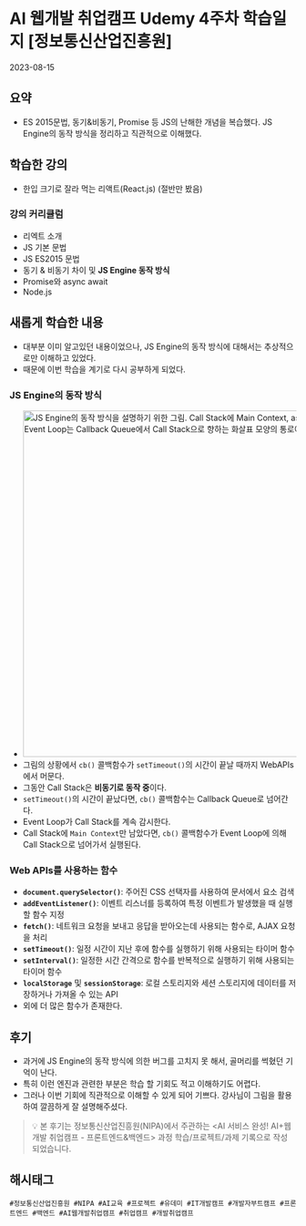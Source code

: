 
# AI 웹개발 취업캠프 Udemy 4주차 학습일지 [정보통신산업진흥원]
<time>2023-08-15</time>

## 요약
- ES 2015문법, 동기&비동기, Promise 등 JS의 난해한 개념을 복습했다. JS Engine의 동작 방식을 정리하고 직관적으로 이해했다.

## 학습한 강의
- 한입 크기로 잘라 먹는 리액트(React.js) (절반만 봤음)
### 강의 커리큘럼
- 리엑트 소개
- JS 기본 문법
- JS ES2015 문법
- 동기 & 비동기 차이 및 **JS Engine 동작 방식**
- Promise와 async await
- Node.js

## 새롭게 학습한 내용
- 대부분 이미 알고있던 내용이었으나, JS Engine의 동작 방식에 대해서는 추상적으로만 이해하고 있었다.
- 때문에 이번 학습을 계기로 다시 공부하게 되었다.

### JS Engine의 동작 방식
- <Image src={img1}
    width="1183"
    height="608"
    alt="JS Engine의 동작 방식을 설명하기 위한 그림. Call Stack에 Main Context, asyncAdd() 함수가 있다. WebAPIs에 setTimeout()에 쌓인 cb() 콜백함수가 있다. Callback Queue는 비어있다. Event Loop는 Callback Queue에서 Call Stack으로 향하는 화살표 모양의 통로이다." />
- 그림의 상황에서 `cb()` 콜백함수가 `setTimeout()`의 시간이 끝날 때까지 WebAPIs에서 머문다.
- 그동안 Call Stack은 **비동기로 동작 중**이다.
- `setTimeout()`의 시간이 끝났다면, `cb()` 콜백함수는 Callback Queue로 넘어간다.
- Event Loop가 Call Stack를 계속 감시한다.
- Call Stack에 `Main Context`만 남았다면, `cb()` 콜백함수가 Event Loop에 의해 Call Stack으로 넘어가서 실행된다.
### Web APIs를 사용하는 함수
- **`document.querySelector()`**: 주어진 CSS 선택자를 사용하여 문서에서 요소 검색
- **`addEventListener()`**: 이벤트 리스너를 등록하여 특정 이벤트가 발생했을 때 실행할 함수 지정
- **`fetch()`**: 네트워크 요청을 보내고 응답을 받아오는데 사용되는 함수로, AJAX 요청을 처리
- **`setTimeout()`**: 일정 시간이 지난 후에 함수를 실행하기 위해 사용되는 타이머 함수
- **`setInterval()`**: 일정한 시간 간격으로 함수를 반복적으로 실행하기 위해 사용되는 타이머 함수
- **`localStorage`** 및 **`sessionStorage`**: 로컬 스토리지와 세션 스토리지에 데이터를 저장하거나 가져올 수 있는 API
- 외에 더 많은 함수가 존재한다.

## 후기
- 과거에 JS Engine의 동작 방식에 의한 버그를 고치지 못 해서, 골머리를 썩혔던 기억이 난다.
- 특히 이런 엔진과 관련한 부분은 학습 할 기회도 적고 이해하기도 어렵다.
- 그러나 이번 기회에 직관적으로 이해할 수 있게 되어 기쁘다. 강사님이 그림을 활용하여 깔끔하게 잘 설명해주셨다.

> 💡 본 후기는 정보통신산업진흥원(NIPA)에서 주관하는 \<AI 서비스 완성! AI+웹개발 취업캠프 - 프론트엔드&백엔드\> 과정 학습/프로젝트/과제 기록으로 작성 되었습니다.

## 해시태그
    #정보통신산업진흥원 #NIPA #AI교육 #프로젝트 #유데미 #IT개발캠프 #개발자부트캠프 #프론트엔드 #백엔드 #AI웹개발취업캠프 #취업캠프 #개발취업캠프 